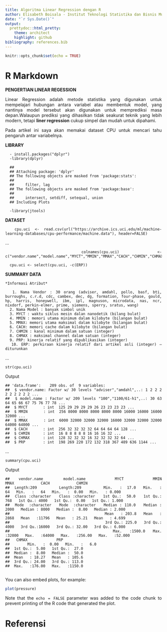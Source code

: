 ```yaml
---
title: Algoritma Linear Regression dengan R
author: Elisabeth Boisala - Institut Teknologi Statistika dan Bisnis Muhammadiyah Semarang
date: "`r Sys.Date()`"
output:
  prettydoc::html_pretty:
    theme: architect
    highlight: github
bibliography: references.bib
---
```


```{=html}
<style>
body{
text-align: justify}
</style>
```
```r
knitr::opts_chunk$set(echo = TRUE)
```

# R Markdown
**PENGERTIAN LINEAR REGESSION**

  Linear Regression adalah metode statistika yang digunakan untuk mempelajari hubungan antara variabel atau membentuk model, yang nantinya model tersebut akan digunakan untuk memprediksi masa depan.Walaupun prediksi yang dihasilkan tidak seakurat teknik yang lebih modern, tetapi **liner regression** cukup simpel dan mudah untuk dipahami.
  
  Pada artikel ini saya akan memakai dataset CPU untuk mencari tahu pengaruh antar variabelnya.

**LIBRARY**

      - install.packages("dplyr")
      -library(dplyr)

      ## 
      ## Attaching package: 'dplyr'
      ## The following objects are masked from 'package:stats':
      ## 
      ##     filter, lag
      ## The following objects are masked from 'package:base':
      ## 
      ##     intersect, setdiff, setequal, union
      ## Including Plots
      
      -library(jtools)
**DATASET**

      cpu.uci <- read.csv(url("https://archive.ics.uci.edu/ml/machine-learning-databases/cpu-performance/machine.data"), header=FALSE)
...
      
      colnames(cpu.uci) <- c("vendor.name","model.name","MYCT","MMIN","MMAX","CACH","CHMIN","CHMAX","PRP","ERP")

      cpu.uci <- select(cpu.uci, -c(ERP))

**SUMMARY DATA**

    *Informasi Atribut*
    
      1. Nama Vendor : 30 orang (adviser, amdahl, pollo, basf, bti, burroughs, c.r.d, cdc, cambex, dec, dg, formation, four-phase, gould, hp, harris, honeywell, ibm, ipl, magnuson, microdata, nas, ncr, nixdorf, perkin-elmer, prime, siemens, sperry, sratus, wang)
      2. Nama Model : banyak simbol unik
      3. MYCT : waktu siklus mesin dalan nanodetik (bilang bulat)
      4. MMIN : memori utama minimum dalam kilobyte (bilangan bulat)
      5. MMAX: memori utama maksimal dalam kilobyte (bilangan bulat)
      6. CACH: memori cache dalam kilobyte (bilangan bulat)
      7. CHMIN : kanal minimum dalam satuan (integer)
      8. CHMAX : maksimal channel dalam satuan (integer)
      9. PRP: kinerja relatif yang dipublikasikan (integer)
      10. ERP: perkiraan kinerja relatif dari artikel asli (integer) –diturunkan
...

    str(cpu.uci)
  Output
  
    ## 'data.frame':    209 obs. of  9 variables:
    ##  $ vendor.name: Factor w/ 30 levels "adviser","amdahl",..: 1 2 2 2 2 2 2 2 2 2 ...
    ##  $ model.name : Factor w/ 209 levels "100","1100/61-h1",..: 30 63 64 65 66 67 75 76 77 78 ...
    ##  $ MYCT       : int  125 29 29 29 29 26 23 23 23 23 ...
    ##  $ MMIN       : int  256 8000 8000 8000 8000 8000 16000 16000 16000 32000 ...
    ##  $ MMAX       : int  6000 32000 32000 32000 16000 32000 32000 32000 64000 64000 ...
    ##  $ CACH       : int  256 32 32 32 32 64 64 64 64 128 ...
    ##  $ CHMIN      : int  16 8 8 8 8 8 16 16 16 32 ...
    ##  $ CHMAX      : int  128 32 32 32 16 32 32 32 32 64 ...
    ##  $ PRP        : int  198 269 220 172 132 318 367 489 636 1144 ...
...

    summary(cpu.uci)
Output

    ##    vendor.name         model.name             MYCT             MMIN            MMAX            CACH            CHMIN      
    ##  Length:209         Length:209         Min.   :  17.0   Min.   :   64   Min.   :   64   Min.   :  0.00   Min.   : 0.000
    ##  Class :character   Class :character   1st Qu.:  50.0   1st Qu.:  768   1st Qu.: 4000   1st Qu.:  0.00   1st Qu.: 1.000   
    ##  Mode  :character   Mode  :character   Median : 110.0   Median : 2000   Median : 8000   Median :  8.00   Median : 2.000  
    ##                                        Mean   : 203.8   Mean   : 2868   Mean   :11796   Mean   : 25.21   Mean   : 4.699  
    ##                                        3rd Qu.: 225.0   3rd Qu.: 4000   3rd Qu.:16000   3rd Qu.: 32.00   3rd Qu.: 6.000  
    ##                                        Max.   :1500.0   Max.   :32000   Max.   :64000   Max.   :256.00   Max.   :52.000 
    ##   CHMAX             PRP                      
    ##        Min.   :  0.00   Min.   :   6.0     
    ##  1st Qu.:  5.00   1st Qu.:  27.0 
    ##  Median :  8.00   Median :  50.0  
    ##  Mean   : 18.27   Mean   : 105.6  
    ##  3rd Qu.: 24.00   3rd Qu.: 113.0 
    ##  Max.   :176.00   Max.   :1150.0 
                                                            
  
You can also embed plots, for example:

```r
plot(pressure)
```

Note that the `echo = FALSE` parameter was added to the code chunk to prevent printing of the R code that generated the plot.

# Referensi